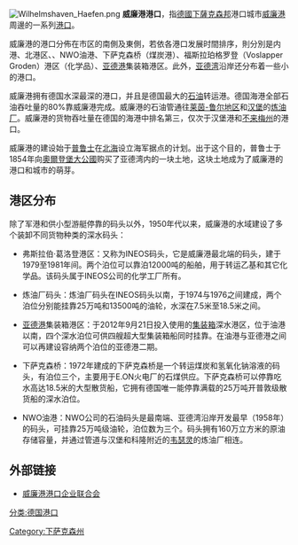 {{Unreferenced|time=2021-08-08T09:58:35+00:00}}
[[File:Wilhelmshaven_Haefen.png|thumb]]
'''威廉港港口'''，指[[德國|德國]][[下薩克森邦|下薩克森邦]]港口城市[[威廉港|威廉港]]周邊的一系列[[港口|港口]]。

威廉港的港口分佈在市区的南側及東側，若依各港口发展时間排序，則分別是内港、北港区、{{link-de|黑彭瑟格罗登海军基地|Marinestützpunkt Heppenser Groden}}、NWO油港、下萨克森桥（煤炭港）、福斯拉珀格罗登（Voslapper Groden）港区（化学品）、[[亚德港|亚德港]]集装箱港区。此外，[[亚德湾|亚德湾]]沿岸还分布着一些小的港口。

威廉港拥有德国水深最深的港口，并且是德国最大的[[石油|石油]]转运港。德国海港全部石油吞吐量的80%靠威廉港完成。威廉港的石油管通往[[萊茵-魯爾|莱茵-鲁尔地区]]和[[汉堡|汉堡]]的[[炼油厂|炼油厂]]。威廉港的货物吞吐量在德国的海港中排名第三，仅次于汉堡港和[[不来梅州|不来梅州]]的港口。

威廉港的建设始于[[普鲁士|普鲁士]]在[[北海_(大西洋)|北海]]设立海军据点的计划。出于这个目的，普鲁士于1854年向[[奧爾登堡大公國|奧爾登堡大公國]]购买了亚德湾内的一块土地，这块土地成为了威廉港的港口和城市的萌芽。

==港区分布==
除了军港和供小型游艇停靠的码头以外，1950年代以来，威廉港的水域建设了多个装卸不同货物种类的深水码头：

*弗斯拉伯·葛洛登港区：又称为INEOS码头，它是威廉港最北端的码头，建于1979至1981年间。两个泊位可以靠泊12000吨的船舶，用于转运乙基和其它化学品。该码头属于INEOS公司的化学工厂所有。

*炼油厂码头：炼油厂码头在INEOS码头以南，于1974与1976之间建成，两个泊位分别能挂靠25万吨和13500吨的油轮，水深在7.5米至18.5米之间。

*[[亚德港|亚德港]]集装箱港区：于2012年9月21日投入使用的[[集装箱|集装箱]]深水港区，位于油港以南，四个深水泊位可供四艘超大型集装箱船同时挂靠。在油港与亚德港之间可以再建设容纳两个泊位的亚德港二期。

*下萨克森桥：1972年建成的下萨克森桥是一个转运煤炭和氢氧化钠溶液的码头，有泊位三个，主要用于E.ON火电厂的石煤供应。下萨克森桥可以停靠吃水高达18.5米的大型散货船，它拥有德国唯一能停靠满载的25万吨开普敦级散货船的深水泊位。

*NWO油港：NWO公司的石油码头是最南端、亚德湾沿岸开发最早（1958年）的码头，可挂靠25万吨级油轮，泊位数为三个。码头拥有160万立方米的原油存储容量，并通过管道与汉堡和科隆附近的[[韦瑟灵|韦瑟灵]]的炼油厂相连。

==外部链接==
* [http://www.hafenwirtschaft-whv.de/ 威廉港港口企业联合会] {{Wayback|url=http://www.hafenwirtschaft-whv.de/ |date=20160520190227 }}

[[分类:德国港口|分类:德国港口]]
[[Category:下萨克森州|Category:下萨克森州]]